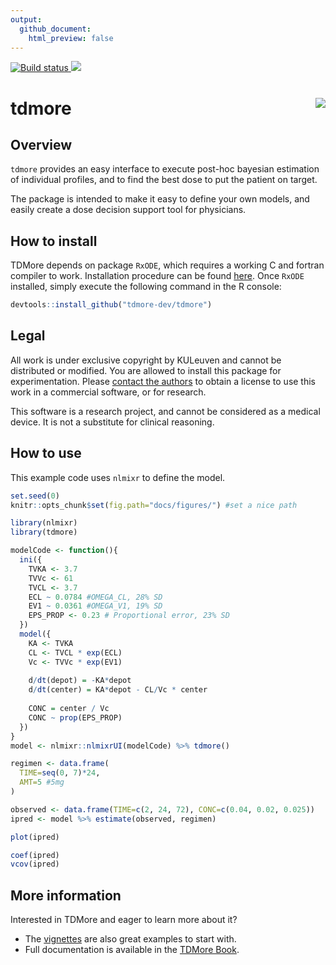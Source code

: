 ```yaml
---
output:
  github_document:
    html_preview: false
---
```


<div align="center">
<a href="https://travis-ci.com/tdmore-dev/tdmore">
    <img src="https://travis-ci.com/tdmore-dev/tdmore.svg?token=xctp8qEX8rnVyGDrjTyu&branch=master" alt="Build status" />
</a>
<a href="https://codecov.io/gh/tdmore-dev/tdmore">
  <img src="https://codecov.io/gh/tdmore-dev/tdmore/branch/master/graph/badge.svg?token=ifRzKCFY4B" />
</a>
</div>

# tdmore <img src="bookdown/static/tdmore_logo.JPG" align="right" />
 
## Overview
`tdmore` provides an easy interface to execute post-hoc bayesian estimation of individual profiles, and to find the best dose to put the patient on target.

The package is intended to make it easy to define your own models, and easily create a dose decision support tool for physicians.

## How to install
TDMore depends on package `RxODE`, which requires a working C and fortran compiler to work. Installation procedure can be found [here](https://github.com/nlmixrdevelopment/RxODE). Once `RxODE` installed, simply execute the following command in the R console:

```r
devtools::install_github("tdmore-dev/tdmore")
```

## Legal
All work is under exclusive copyright by KULeuven and cannot be distributed or modified.
You are allowed to install this package for experimentation. Please <a href="mailto:ruben.faelens@kuleuven.be">contact the authors</a> to obtain a license to use this work in a commercial software, or for research.

This software is a research project, and cannot be considered as a medical device. It is not a substitute for clinical reasoning.

## How to use
This example code uses `nlmixr` to define the model. 
```r
set.seed(0)
knitr::opts_chunk$set(fig.path="docs/figures/") #set a nice path
```
```r
library(nlmixr)
library(tdmore)

modelCode <- function(){
  ini({
    TVKA <- 3.7
    TVVc <- 61
    TVCL <- 3.7
    ECL ~ 0.0784 #OMEGA_CL, 28% SD
    EV1 ~ 0.0361 #OMEGA_V1, 19% SD
    EPS_PROP <- 0.23 # Proportional error, 23% SD
  })
  model({
    KA <- TVKA
    CL <- TVCL * exp(ECL)
    Vc <- TVVc * exp(EV1)
    
    d/dt(depot) = -KA*depot
    d/dt(center) = KA*depot - CL/Vc * center
    
    CONC = center / Vc
    CONC ~ prop(EPS_PROP)
  })
}
model <- nlmixr::nlmixrUI(modelCode) %>% tdmore()

regimen <- data.frame(
  TIME=seq(0, 7)*24,
  AMT=5 #5mg
)

observed <- data.frame(TIME=c(2, 24, 72), CONC=c(0.04, 0.02, 0.025))
ipred <- model %>% estimate(observed, regimen)
```

```r
plot(ipred)
```

```r
coef(ipred)
vcov(ipred)
```

## More information
Interested in TDMore and eager to learn more about it? 

* The [vignettes](https://tdmore-dev.github.io/tdmore/vignettes.html) are also great examples to start with.
* Full documentation is available in the [TDMore Book](https://tdmore-dev.github.io/tdmore/book/index.html).
